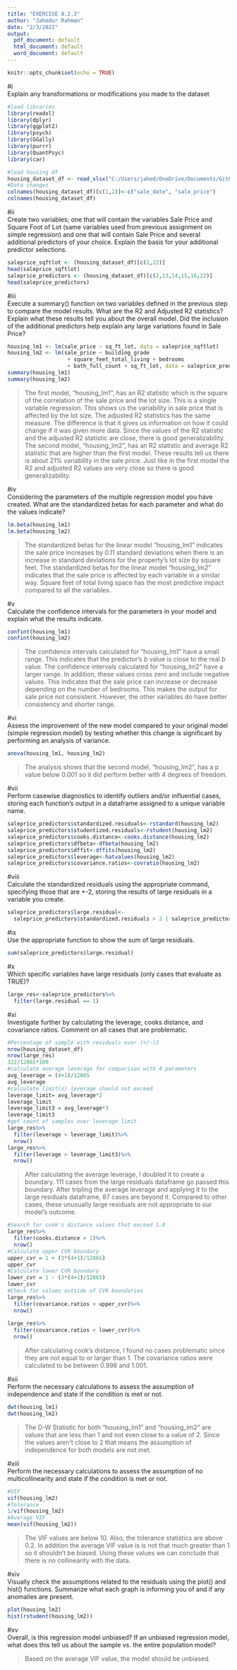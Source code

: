 ---
title: "EXERCISE 8.2.3"
author: "Jahedur Rahman"
date: "2/3/2022"
output:
  pdf_document: default
  html_document: default
  word_document: default
---

```{r setup, include=TRUE}
knitr::opts_chunk$set(echo = TRUE)
```
#i  
Explain any transformations or modifications you made to the dataset

```{r, echo=FALSE, include=FALSE}
#load libraries
library(readxl)
library(dplyr)
library(ggplot2)
library(psych)
library(GGally)
library(purrr)
library(QuantPsyc)
library(car)
```

```{r}
#load housing df
housing_dataset_df <- read_xlsx("C:/Users/jahed/OneDrive/Documents/GitHub/dsc520/data/week-7-housing.xlsx")
#Data changes
colnames(housing_dataset_df)[c(1,2)]<-c("sale_date", "sale_price")
colnames(housing_dataset_df)
```

#ii  
Create two variables; one that will contain the variables Sale Price and Square Foot of Lot (same variables used from previous assignment on simple regression) and one that will contain Sale Price and several additional predictors of your choice. Explain the basis for your additional predictor selections.

```{r echo=TRUE, include=TRUE}
saleprice_sqftlot <- (housing_dataset_df)[c(2,22)]
head(saleprice_sqftlot)
saleprice_predictors <- (housing_dataset_df)[c(2,13,14,15,16,22)]
head(saleprice_predictors)
```

#iii  
Execute a summary() function on two variables defined in the previous step to compare the model results. What are the R2 and Adjusted R2 statistics? Explain what these results tell you about the overall model. Did the inclusion of the additional predictors help explain any large variations found in Sale Price?

```{r echo=TRUE, include=TRUE}
housing_lm1 <- lm(sale_price ~ sq_ft_lot, data = saleprice_sqftlot)
housing_lm2 <- lm(sale_price ~ building_grade 
                   + square_feet_total_living + bedrooms 
                   + bath_full_count + sq_ft_lot, data = saleprice_predictors)
summary(housing_lm1)
summary(housing_lm2)
```
> The first model, "housing_lm1", has an R2 statistic which is the square of the correlation of the sale price and the lot size. This is a single variable regression. This shows us the variability in sale price that is affected by the lot size. The adjusted R2 statistics has the same measure. The difference is that it gives us information on how it could change if it was given more data. Since the values of the R2 statistic and the adjusted R2 statistic are close, there is good generalizability. The second model, "housing_lm2", has an R2 statistic and average R2 statistic that are higher than the first model. These results tell us there is about 21% variability in the sale price. Just like in the first model the R2 and adjusted R2 values are very close so there is good generalizability. 

#iv  
Considering the parameters of the multiple regression model you have created. What are the standardized betas for each parameter and what do the values indicate?
```{r}
lm.beta(housing_lm1)
lm.beta(housing_lm2)
```
> The standardized betas for the linear model "housing_lm1" indicates the sale price increases by 0.11 standard deviations when there is an increase in standard deviations for the property's lot size by square feet. The standardized betas for the linear model "housing_lm2" indicates that the sale price is affected by each variable in a similar way. Square feet of total living space has the most predictive impact compared to all the variables.

#v  
Calculate the confidence intervals for the parameters in your model and explain what the results indicate.
```{r}
confint(housing_lm1)
confint(housing_lm2)
```
> The confidence intervals calculated for "housing_lm1" have a small range. This indicates that the predictor's _b_ value is close to the real _b_ value. The confidence intervals calculated for "housing_lm2" have a larger range. In addition, these values cross zero and include negative values. This indicates that the sale price can increase or decrease depending on the number of bedrooms. This makes the output for sale price not consistent. However, the other variables do have better consistency and shorter range.

#vi  
Assess the improvement of the new model compared to your original model (simple regression model) by testing whether this change is significant by performing an analysis of variance.
```{r}
anova(housing_lm1, housing_lm2)
```
>The analysis shows that the second model, "housing_lm2", has a p value below 0.001 so it did perform better with 4 degrees of freedom.

#vii  
Perform casewise diagnostics to identify outliers and/or influential cases, storing each function's output in a dataframe assigned to a unique variable name.

```{r}
saleprice_predictors$standardized.residuals<-rstandard(housing_lm2)
saleprice_predictors$studentized.residuals<-rstudent(housing_lm2)
saleprice_predictors$cooks.distance<-cooks.distance(housing_lm2)
saleprice_predictors$dfbeta<-dfbeta(housing_lm2)
saleprice_predictors$dffit<-dffits(housing_lm2)
saleprice_predictors$leverage<-hatvalues(housing_lm2)
saleprice_predictors$covariance.ratios<-covratio(housing_lm2)
```

#viii  
Calculate the standardized residuals using the appropriate command, specifying those that are +-2, storing the results of large residuals in a variable you create.
```{r}
saleprice_predictors$large.residual<-
  saleprice_predictors$standardized.residuals > 2 | saleprice_predictors$standardized.residuals < -2
```

#ix  
Use the appropriate function to show the sum of large residuals.
```{r}
sum(saleprice_predictors$large.residual)
```

#x  
Which specific variables have large residuals (only cases that evaluate as TRUE)?
```{r}
large_res<-saleprice_predictors%>%
  filter(large.residual == 1)
```

#xi  
Investigate further by calculating the leverage, cooks distance, and covariance ratios. Comment on all cases that are problematic.

```{r}
#Percentage of sample with residuals over (+/-)2
nrow(housing_dataset_df)
nrow(large_res)
322/12865*100
#calculate average leverage for comparison with 4 parameters
avg_leverage = (4+1)/12865
avg_leverage
#calculate limit(s) leverage should not exceed
leverage_limit= avg_leverage*2
leverage_limit
leverage_limit3 = avg_leverage*3
leverage_limit3
#get count of samples over leverage limit
large_res%>%
  filter(leverage > leverage_limit)%>%
  nrow()
large_res%>%
  filter(leverage > leverage_limit3)%>%
  nrow()
```
> After calculating the average leverage, I doubled it to create a boundary. 111 cases from the large residuals dataframe go passed this boundary. After tripling the average leverage and applying it to the large residuals dataframe, 87 cases are beyond it. Compared to other cases, these unusually large residuals are not appropriate to our model's outcome.

```{r}  
#Search for cook's distance values that exceed 1.0 
large_res%>%
  filter(cooks.distance > 1)%>%
  nrow()
#Calculate upper CVR boundary
upper_cvr = 1 + (3*(4+1)/12865)
upper_cvr
#Calculate lower CVR boundary
lower_cvr = 1 - (3*(4+1)/12865)
lower_cvr
#Check for values outside of CVR boundaries
large_res%>%
  filter(covariance.ratios > upper_cvr)%>%
  nrow()
  
large_res%>%
  filter(covariance.ratios < lower_cvr)%>%
  nrow()
```
> After calculating cook's distance, I found no cases problematic since they are not equal to or larger than 1. The covariance ratios were calculated to be between 0.998 and 1.001.

#xii  
Perform the necessary calculations to assess the assumption of independence and state if the condition is met or not.

```{r}
dwt(housing_lm1)
dwt(housing_lm2)
```
> The D-W Statistic for both "housing_lm1" and "housing_lm2" are values that are less than 1 and not even close to a value of 2. Since the values aren't close to 2 that means the assumption of independence for both models are not met.

#xiii  
Perform the necessary calculations to assess the assumption of no multicollinearity and state if the condition is met or not.

```{r}
#VIF
vif(housing_lm2)
#Tolerance
1/vif(housing_lm2)
#Average VIF
mean(vif(housing_lm2))
```
> The VIF values are below 10. Also, the tolerance statistics are above 0.2. In addition the average VIF value is is not that much greater than 1 so it shouldn't be biased. Using these values we can conclude that there is no collinearity with the data. 

#xiv  
Visually check the assumptions related to the residuals using the plot() and hist() functions. Summarize what each graph is informing you of and if any anomalies are present.

```{r}
plot(housing_lm2)
hist(rstudent(housing_lm2))
```

#xv  
Overall, is this regression model unbiased? If an unbiased regression model, what does this tell us about the sample vs. the entire population model?

> Based on the average VIF value, the model should be unbiased.
